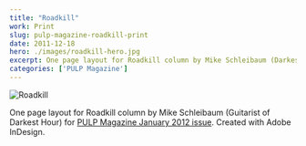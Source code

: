 ```yaml
---
title: "Roadkill"
work: Print
slug: pulp-magazine-roadkill-print
date: 2011-12-18
hero: ./images/roadkill-hero.jpg
excerpt: One page layout for Roadkill column by Mike Schleibaum (Darkest Hour) for PULP Magazine January 2012 issue
categories: ['PULP Magazine']
---
```


<div class="Image__Small">
  <img src="./images/roadkill.jpg" alt="Roadkill" />
</div>

One page layout for Roadkill column by Mike Schleibaum (Guitarist of Darkest Hour) for [PULP Magazine January 2012 issue](http://pulpmagazinelive.com/issues/2012). Created with Adobe InDesign.
